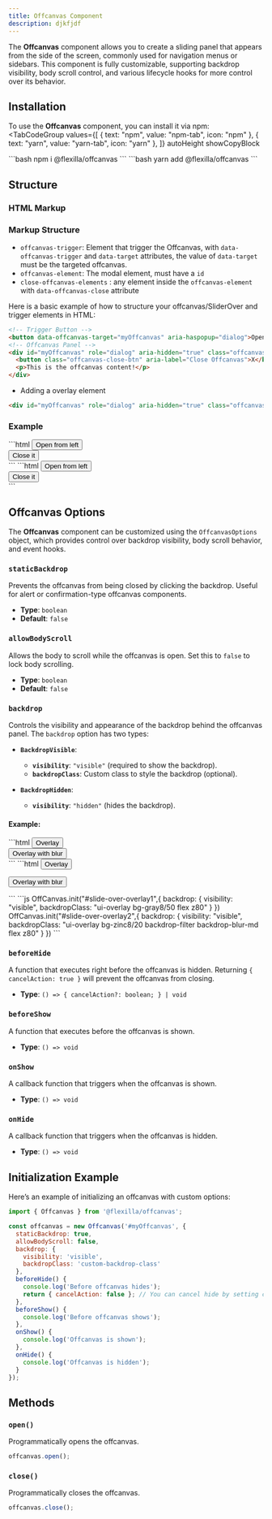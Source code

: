 ```yaml
---
title: Offcanvas Component
description: djkfjdf
---
```


The **Offcanvas** component allows you to create a sliding panel that appears from the side of the screen, commonly used for navigation menus or sidebars. This component is fully customizable, supporting backdrop visibility, body scroll control, and various lifecycle hooks for more control over its behavior.

## Installation

To use the **Offcanvas** component, you can install it via npm:
<TabCodeGroup
  values={[
    { text: "npm", value: "npm-tab", icon: "npm" },
    { text: "yarn", value: "yarn-tab", icon: "yarn" },
  ]}
  autoHeight
  showCopyBlock
>
  <TabPanel value="npm-tab" active={true}>
```bash
npm i @flexilla/offcanvas
```
  </TabPanel>
  <TabPanel value="yarn-tab">
```bash
yarn add @flexilla/offcanvas
```
  </TabPanel>
</TabCodeGroup>

## Structure

### HTML Markup


### Markup Structure

- `offcanvas-trigger`: Element that trigger the Offcanvas, with `data-offcanvas-trigger` and `data-target` attributes, the value of `data-target` must be the targeted offcanvas.
- `offcanvas-element`: The modal element, must have a `id`
- `close-offcanvas-elements` : any element inside the `offcanvas-element` with `data-offcanvas-close` attribute


Here is a basic example of how to structure your offcanvas/SliderOver and trigger elements in HTML:

```html
<!-- Trigger Button -->
<button data-offcanvas-target="myOffcanvas" aria-haspopup="dialog">Open Offcanvas</button>
<!-- Offcanvas Panel -->
<div id="myOffcanvas" role="dialog" aria-hidden="true" class="offcanvas" >
  <button class="offcanvas-close-btn" aria-label="Close Offcanvas">X</button>
  <p>This is the offcanvas content!</p>
</div>
```

- Adding a overlay element

```html
<div id="myOffcanvas" role="dialog" aria-hidden="true" class="offcanvas" data-offcanvas-backdrop="your backdrop classes"></div>
```

### Example



<PreviewBox>
  <OffcanvasDefault/>
</PreviewBox>
  <TabCodeGroup
  values={[
    { text: "uno-ex.html", value: "html-tab", icon: "html" },
    { text: "tail-ex.html", value: "tail-tb", icon: "html" },
  ]}
  autoHeight
  showCopyBlock
>
  <TabPanel value="html-tab" active={true}>
```html
<button data-offcanvas-trigger data-target="slide-over-from-left"
    aria-controls="slide-over-from-left" class="bg-neutral8 text-white px4 py2 rd-lg text-sm">
    Open from left
</button>
<div data-fx-offcanvas data-slideover-from-left 
    id="slide-over-from-left" aria-labelledby="slide-over-from-left"
    class="fixed h100dvh wfull max-wsm -left-full top-0 fx-open-left-0 z90 ease-linear duration-200 p4 bg-zinc1 dark-bg-zinc9 flex">
    <div class="size-full b b-dashed b-zinc2 dark-b-zinc8">
        <button data-offcanvas-close class="p4">
            Close it
        </button>
    </div>
</div>
```
  </TabPanel>
  <TabPanel value="tail-tb">
```html
<button data-offcanvas-trigger data-target="slide-over-from-left"
    aria-controls="slide-over-from-left" class="bg-neutral-800 text-white px-4 py-2 rounded-lg text-sm">
    Open from left
</button>
<div data-fx-offcanvas data-slideover-from-left 
    id="slide-over-from-left" aria-labelledby="slide-over-from-left"
    class="fixed h-[100dvh] w-full max-w-sm -left-full top-0 fx-open-left-0 z-[90] ease-linear duration-200 p-4 bg-zinc-100 dark:bg-zinc-900 flex">
    <div class="size-full border border-dashed border-zinc-200 dark:border-zinc-800">
        <button data-offcanvas-close class="p-4">
            Close it
        </button>
    </div>
</div>
```
  </TabPanel>
</TabCodeGroup>



## Offcanvas Options

The **Offcanvas** component can be customized using the `OffcanvasOptions` object, which provides control over backdrop visibility, body scroll behavior, and event hooks.

### `staticBackdrop`

Prevents the offcanvas from being closed by clicking the backdrop. Useful for alert or confirmation-type offcanvas components.
- **Type**: `boolean`
- **Default**: `false`

### `allowBodyScroll`

Allows the body to scroll while the offcanvas is open. Set this to `false` to lock body scrolling.
- **Type**: `boolean`
- **Default**: `false`

### `backdrop`

Controls the visibility and appearance of the backdrop behind the offcanvas panel. The `backdrop` option has two types:

- **`BackdropVisible`**:
    - **`visibility`**: `"visible"` (required to show the backdrop).
    - **`backdropClass`**: Custom class to style the backdrop (optional).

- **`BackdropHidden`**:
    - **`visibility`**: `"hidden"` (hides the backdrop).

#### Example:

<PreviewBox>
  <OffcanvasOverlay/>
</PreviewBox>
<TabCodeGroup
  values={[
    { text: "uno-ex.html", value: "html-tab", icon: "html" },
    { text: "tail-ex.html", value: "tail-tb", icon: "html" },
    { text: "script.js", value: "js-tb", icon: "js" },
  ]}
  autoHeight
  showCopyBlock
>
  <TabPanel value="html-tab" active={true}>
```html
<button data-offcanvas-trigger data-target="slide-over-overlay" aria-controls="slide-over-overlay" class="bg-neutral8 text-white px4 py2 rd-lg text-sm">
    Overlay
</button>
<div data-offcanvas-withbackdrop id="slide-over-overlay" aria-labelledby="slide-over-overlay" class="fixed h100dvh wfull max-wsm -right-full top-0 fx-open-right-0 ease-linear duration-200 p4 bg-zinc1 dark-bg-zinc9 flex z90">
    <div class="size-full b b-dashed b-zinc2 dark-b-zinc8"></div>
</div>
<button data-offcanvas-trigger data-target="slide-over-overlay1" aria-controls="slide-over-overlay1" class="bg-neutral8 text-white px4 py2 rd-lg text-sm">
    Overlay with blur
</button>
<div data-offcanvas-backdrop-blur id="slide-over-overlay1" aria-labelledby="slide-over-overlay1" class="fixed h100dvh wfull max-wsm -right-full top-0 fx-open-right-0 ease-linear duration-200 p4 bg-zinc1 dark-bg-zinc9 flex z90">
    <div class="size-full b b-dashed b-zinc2 dark-b-zinc8"> </div>
</div>
```
  </TabPanel>
  <TabPanel value="tail-tb">
```html
<button data-offcanvas-trigger data-target="slide-over-overlay" aria-controls="slide-over-overlay" class="bg-zinc-800 text-white px-4 py-2 rounded-lg text-sm">
    Overlay
</button>
<div data-offcanvas-withbackdrop  id="slide-over-overlay" aria-labelledby="slide-over-overlay"  class="fixed h-[100dvh] w-full max-w-sm -right-full top-0 fx-open:right-0 ease-linear duration-200 p-4 bg-zinc-100 dark:bg-zinc-900 flex z-90">
    <div class="size-full b b-dashed b-zinc2 dark:b-zinc8"></div>
</div>

<button data-offcanvas-trigger data-target="slide-over-overlay1" aria-controls="slide-over-overlay1" class="bg-zinc8 text-white px-4 py-2 rounded-lg text-sm">Overlay with blur</button>
<div data-offcanvas-backdrop-blur id="slide-over-overlay1" aria-labelledby="slide-over-overlay1" class="fixed h-[100dvh] w-full max-w-sm -right-full top-0 fx-open:right-0 ease-linear duration-200 p-4 bg-zinc-100 dark:bg-zinc-900 flex z-90">
    <div class="size-full border border-dashed border-zinc2 dark:border-zinc-800"> </div>
</div>
```
  </TabPanel>
  <TabPanel value="js-tb">
```js
OffCanvas.init("#slide-over-overlay1",{
    backdrop: {
        visibility: "visible",
        backdropClass: "ui-overlay bg-gray8/50 flex z80"
    }
})
OffCanvas.init("#slide-over-overlay2",{
    backdrop: {
        visibility: "visible",
        backdropClass: "ui-overlay bg-zinc8/20 backdrop-filter backdrop-blur-md flex z80"
    }
})
```
  </TabPanel>
</TabCodeGroup>

### `beforeHide`

A function that executes right before the offcanvas is hidden. Returning `{ cancelAction: true }` will prevent the offcanvas from closing.
- **Type**: `() => { cancelAction?: boolean; } | void`


### `beforeShow`

A function that executes before the offcanvas is shown.
- **Type**: `() => void`

### `onShow`

A callback function that triggers when the offcanvas is shown.
- **Type**: `() => void`

### `onHide`

A callback function that triggers when the offcanvas is hidden.
- **Type**: `() => void`

## Initialization Example

Here’s an example of initializing an offcanvas with custom options:

```js
import { Offcanvas } from '@flexilla/offcanvas';

const offcanvas = new Offcanvas('#myOffcanvas', {
  staticBackdrop: true,
  allowBodyScroll: false,
  backdrop: {
    visibility: 'visible',
    backdropClass: 'custom-backdrop-class'
  },
  beforeHide() {
    console.log('Before offcanvas hides');
    return { cancelAction: false }; // You can cancel hide by setting cancelAction to true
  },
  beforeShow() {
    console.log('Before offcanvas shows');
  },
  onShow() {
    console.log('Offcanvas is shown');
  },
  onHide() {
    console.log('Offcanvas is hidden');
  }
});
```

## Methods

### `open()`

Programmatically opens the offcanvas.

```js
offcanvas.open();
```

### `close()`

Programmatically closes the offcanvas.

```js
offcanvas.close();
```